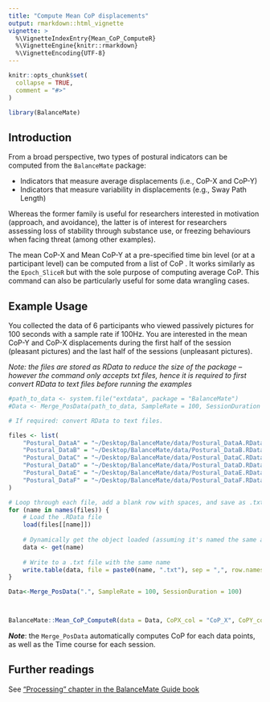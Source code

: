 ```yaml
---
title: "Compute Mean CoP displacements"
output: rmarkdown::html_vignette
vignette: >
  %\VignetteIndexEntry{Mean_CoP_ComputeR}
  %\VignetteEngine{knitr::rmarkdown}
  %\VignetteEncoding{UTF-8}
---
```


```r
knitr::opts_chunk$set(
  collapse = TRUE,
  comment = "#>"
)
```

```r
library(BalanceMate)
```

## Introduction

From a broad perspective, two types of postural indicators can be computed from the `BalanceMate` package: 

- Indicators that measure average displacements (i.e., CoP-X and CoP-Y)
- Indicators that measure variability in displacements (e.g., Sway Path Length)

Whereas the former family is useful for researchers interested in motivation (approach, and avoidance), the latter is of interest for researchers assessing loss of stability through substance use, or freezing behaviours when facing threat (among other examples).

The mean CoP-X and Mean CoP-Y at a pre-specified time bin level (or at a participant level) can be computed from a list of CoP . It works similarly as the `Epoch_SliceR` but with the sole purpose of computing average CoP. This command can also be particularly useful for some data wrangling cases.

## Example Usage

You collected the data of 6 participants who viewed passively pictures for 100 seconds with a sample rate if 100Hz. You are interested in the mean CoP-Y and CoP-X displacements during the first half of the session (pleasant pictures) and the last half of the sessions (unpleasant pictures).

*Note: the files are stored as RData to reduce the size of the package -- however the command only accepts txt files, hence it is required to first convert RData to text files before running the examples*

```r
#path_to_data <- system.file("extdata", package = "BalanceMate")
#Data <- Merge_PosData(path_to_data, SampleRate = 100, SessionDuration = 100)

# If required: convert RData to text files.

files <- list(
    "Postural_DataA" = "~/Desktop/BalanceMate/data/Postural_DataA.RData",
    "Postural_DataB" = "~/Desktop/BalanceMate/data/Postural_DataB.RData",
    "Postural_DataC" = "~/Desktop/BalanceMate/data/Postural_DataC.RData",
    "Postural_DataD" = "~/Desktop/BalanceMate/data/Postural_DataD.RData",
    "Postural_DataE" = "~/Desktop/BalanceMate/data/Postural_DataE.RData",
    "Postural_DataF" = "~/Desktop/BalanceMate/data/Postural_DataF.RData"
)

# Loop through each file, add a blank row with spaces, and save as .txt
for (name in names(files)) {
    # Load the .RData file
    load(files[[name]])
    
    # Dynamically get the object loaded (assuming it's named the same as the file)
    data <- get(name)
    
    # Write to a .txt file with the same name
    write.table(data, file = paste0(name, ".txt"), sep = ",", row.names = FALSE, col.names = FALSE, quote = FALSE)
}

Data<-Merge_PosData(".", SampleRate = 100, SessionDuration = 100)



BalanceMate::Mean_CoP_ComputeR(data = Data, CoPX_col = "CoP_X", CoPY_col = "CoP_Y", ID = "file_name", time_col = "Time", epoch_length = 50)
```

***Note***: the `Merge_PosData` automatically computes CoP for each data points, as well as the Time course for each session.

## Further readings

See ["Processing" chapter in the BalanceMate Guide book](https://jeanmoneger.com/book/processing)
